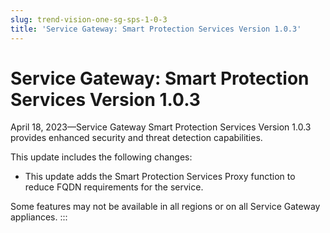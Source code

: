 ```yaml
---
slug: trend-vision-one-sg-sps-1-0-3
title: 'Service Gateway: Smart Protection Services Version 1.0.3'
---
```

# Service Gateway: Smart Protection Services Version 1.0.3

April 18, 2023—Service Gateway Smart Protection Services Version 1.0.3 provides enhanced security and threat detection capabilities.

This update includes the following changes:

- This update adds the Smart Protection Services Proxy function to reduce FQDN requirements for the service.

Some features may not be available in all regions or on all Service Gateway appliances.
:::
